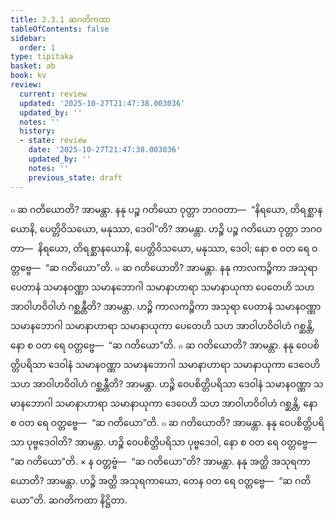 ```yaml
---
title: 2.3.1 ဆဂတိကထာ
tableOfContents: false
sidebar:
  order: 1
type: tipitaka
basket: ab
book: kv
review:
  current: review
  updated: '2025-10-27T21:47:38.003036'
  updated_by: ''
  notes: ''
  history:
  - state: review
    date: '2025-10-27T21:47:38.003036'
    updated_by: ''
    notes: ''
    previous_state: draft
---
```



<ReviewStatus review={frontmatter.review} showDetails={true} />

<HypothesisAnnotation frontmatter={frontmatter} />

<DynamicBreadcrumb />

<Division number="503" book="kv" e="ch" v="32" p="268">

<Paragraph number="1719" book="kv">
๐ ဆ ဂတိယောတိ? အာမန္တာ. နနု ပဉ္စ ဂတိယော ဝုတ္တာ ဘဂဝတာ—  “နိရယော, တိရစ္ဆာနယောနိ, ပေတ္တိဝိသယော, မနုဿာ, ဒေဝါ”တိ? အာမန္တာ. ဟဉ္စိ ပဉ္စ ဂတိယော ဝုတ္တာ ဘဂဝတာ—  နိရယော, တိရစ္ဆာနယောနိ, ပေတ္တိဝိသယော, မနုဿာ, ဒေဝါ; နော စ ဝတ ရေ ဝတ္တဗ္ဗေ—  “ဆ ဂတိယော”တိ.
</Paragraph>

<Paragraph number="1720" book="kv">
๐ ဆ ဂတိယောတိ? အာမန္တာ. နနု ကာလကဉ္စိကာ အသုရာ ပေတာနံ သမာနဝဏ္ဏာ သမာနဘောဂါ သမာနာဟာရာ သမာနာယုကာ ပေတေဟိ သဟ အာဝါဟဝိဝါဟံ ဂစ္ဆန္တီတိ? အာမန္တာ. ဟဉ္စိ ကာလကဉ္စိကာ အသုရာ ပေတာနံ သမာနဝဏ္ဏာ သမာနဘောဂါ သမာနာဟာရာ သမာနာယုကာ ပေတေဟိ သဟ အာဝါဟဝိဝါဟံ ဂစ္ဆန္တိ, နော စ ဝတ ရေ ဝတ္တဗ္ဗေ—  “ဆ ဂတိယော”တိ.
</Paragraph>

<Paragraph number="1721" book="kv">
๐ ဆ ဂတိယောတိ? အာမန္တာ. နနု ဝေပစိတ္တိပရိသာ ဒေဝါနံ သမာနဝဏ္ဏာ သမာနဘောဂါ သမာနာဟာရာ သမာနာယုကာ ဒေဝေဟိ သဟ အာဝါဟဝိဝါဟံ ဂစ္ဆန္တီတိ? အာမန္တာ. ဟဉ္စိ ဝေပစိတ္တိပရိသာ ဒေဝါနံ သမာနဝဏ္ဏာ သမာနဘောဂါ သမာနာဟာရာ သမာနာယုကာ ဒေဝေဟိ သဟ အာဝါဟဝိဝါဟံ ဂစ္ဆန္တိ, နော စ ဝတ ရေ ဝတ္တဗ္ဗေ—  “ဆ ဂတိယော”တိ.
</Paragraph>

<Paragraph number="1722" book="kv">
๐ ဆ ဂတိယောတိ? အာမန္တာ. နနု ဝေပစိတ္တိပရိသာ ပုဗ္ဗဒေဝါတိ? အာမန္တာ. ဟဉ္စိ ဝေပစိတ္တိပရိသာ ပုဗ္ဗဒေဝါ, နော စ ဝတ ရေ ဝတ္တဗ္ဗေ—  “ဆ ဂတိယော”တိ.
</Paragraph>

</Division>
<Division number="504" book="kv" e="ch" v="32" p="269">

<Paragraph number="1723" book="kv">
× န ဝတ္တဗ္ဗံ—  “ဆ ဂတိယော”တိ? အာမန္တာ. နနု အတ္ထိ အသုရကာယောတိ? အာမန္တာ. ဟဉ္စိ အတ္ထိ အသုရကာယော, တေန ဝတ ရေ ဝတ္တဗ္ဗေ—  “ဆ ဂတိယော”တိ.

</Paragraph>
</Division>

<Paragraph number="1724" type="center" book="kv">
ဆဂတိကထာ နိဋ္ဌိတာ.
</Paragraph>
